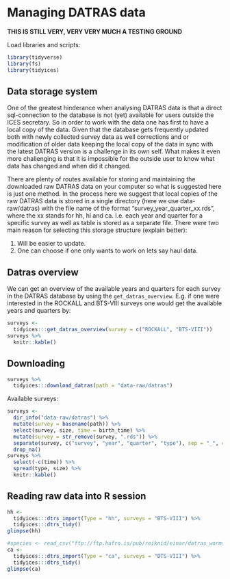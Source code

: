 # Managing DATRAS data {#mgm}

**THIS IS STILL VERY, VERY VERY MUCH A TESTING GROUND**

Load libraries and scripts:

```r
library(tidyverse)
library(fs)
library(tidyices)
```

## Data storage system

One of the greatest hinderance when analysing DATRAS data is that a direct sql-connection to the database is not (yet) available for users outside the ICES secretary. So in order to work with the data one has first to have a local copy of the data. Given that the database gets frequently updated both with newly collected survey data as well corrections and or modification of older data keeping the local copy of the data in sync with the latest DATRAS version is a challenge in its own self. What makes it even more challenging is that it is impossible for the outside user to know what data has changed and when did it changed.

There are plenty of routes available for storing and maintaining the downloaded raw DATRAS data on your computer so what is suggested here is just one method. In the process here we suggest that local copies of the raw DATRAS data is stored in a single directory (here we use data-raw/datras) with the file name of the format "survey_year_quarter_xx.rds", where the xx stands for hh, hl and ca. I.e. each year and quarter for a specific survey as well as table is stored as a separate file. There were two main reason for selecting this storage structure (explain better):

1. Will be easier to update.
2. One can choose if one only wants to work on lets say haul data.

## Datras overview

We can get an overview of the available years and quarters for each survey in the DATRAS database by using the `get_datras_overview`. E.g. if one were interested in the ROCKALL and BTS-VIII surveys one would get the available years and quarters by: 
```r
surveys <-
  tidyices:::get_datras_overview(survey = c("ROCKALL", "BTS-VIII"))
surveys %>% 
  knitr::kable()
```

## Downloading

```r
surveys %>% 
  tidyices:::download_datras(path = "data-raw/datras")
```

Available surveys:
```r
surveys <- 
  dir_info("data-raw/datras") %>% 
  mutate(survey = basename(path)) %>% 
  select(survey, size, time = birth_time) %>% 
  mutate(survey = str_remove(survey, ".rds")) %>% 
  separate(survey, c("survey", "year", "quarter", "type"), sep = "_", convert = TRUE) %>% 
  drop_na()
surveys %>% 
  select(-c(time)) %>%
  spread(type, size) %>% 
  knitr::kable()
```


## Reading raw data into R session


```r
hh <- 
  tidyices:::dtrs_import(Type = "hh", surveys = "BTS-VIII") %>% 
  tidyices:::dtrs_tidy()
glimpse(hh)

#species <- read_csv("ftp://ftp.hafro.is/pub/reiknid/einar/datras_worms.csv")
ca <- 
  tidyices:::dtrs_import(Type = "ca", surveys = "BTS-VIII") %>% 
  tidyices:::dtrs_tidy()
glimpse(ca)


```


